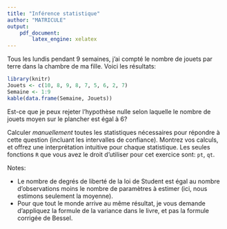 ```yaml
---
title: "Inférence statistique"
author: "MATRICULE"
output: 
    pdf_document:
        latex_engine: xelatex
---
```



Tous les lundis pendant 9 semaines, j'ai compté le nombre de jouets par terre dans la chambre de ma fille. Voici les résultats:

```r
library(knitr)
Jouets <- c(10, 8, 9, 8, 7, 5, 6, 2, 7)
Semaine <- 1:9
kable(data.frame(Semaine, Jouets))
```

Est-ce que je peux rejeter l'hypothèse nulle selon laquelle le nombre de jouets moyen sur le plancher est égal à 6?

Calculer *manuellement* toutes les statistiques nécessaires pour répondre à cette question (incluant les intervalles de confiance). Montrez vos calculs, et offrez une interprétation intuitive pour chaque statistique. Les seules fonctions `R` que vous avez le droit d'utiliser pour cet exercice sont: `pt`, `qt`.

Notes:

* Le nombre de degrés de liberté de la loi de Student est égal au nombre d'observations moins le nombre de paramètres à estimer (ici, nous estimons seulement la moyenne).
* Pour que tout le monde arrive au même résultat, je vous demande d'appliquez la formule de la variance dans le livre, et pas la formule corrigée de Bessel.
